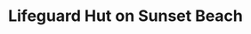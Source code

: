 ---
title: Lifeguard Hut on Sunset Beach
media: 
dimensions: 36" x 30"
hero_image: ../../images/gallery/lifeguard_hut_on_sunset_beach.jpg
sale_status: Sold
---